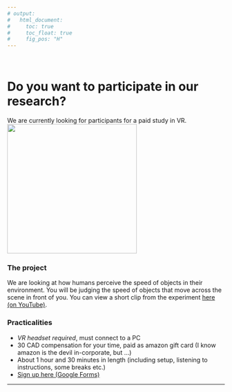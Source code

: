 ```yaml
---
# output:
#   html_document:
#     toc: true
#     toc_float: true
#     fig_pos: "H"
---
```

<br>

# Do you want to participate in our research?
We are currently looking for participants for a paid study in VR.<br>
<img src="images/VRwoman.jpeg" width="300px">
<br>

### The project
We are looking at how humans perceive the speed of objects in their environment. You will be judging the speed of objects that move across the scene in front of you. You can view a short clip from the experiment [here (on YouTube)](https://youtu.be/cchYev56eYU).
<br>

### Practicalities
- *VR headset required*, must connect to a PC
- 30 CAD compensation for your time, paid as amazon gift card (I know amazon is the devil in-corporate, but ...)
- About 1 hour and 30 minutes in length (including setup, listening to instructions, some breaks etc.)
- [Sign up here (Google Forms)](https://docs.google.com/forms/d/e/1FAIpQLSeVPxxBYJ6X0safNZkp7OFCsUjpt1gkTZWiTg0Ac18o1hzp-Q/viewform?usp=sf_link) 


---